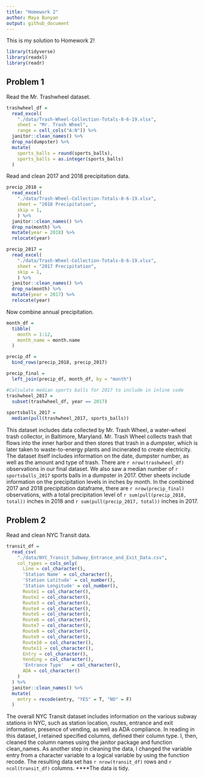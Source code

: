```yaml
---
title: "Homework 2"
author: Maya Bunyan
output: github_document
---
```


This is my solution to Homework 2! 

```r
library(tidyverse)
library(readxl)
library(readr)
```

## Problem 1

Read the Mr. Trashwheel dataset.

```r
trashwheel_df = 
  read_excel(
    "./data/Trash-Wheel-Collection-Totals-8-6-19.xlsx",
    sheet = "Mr. Trash Wheel",
    range = cell_cols("A:N")) %>%
  janitor::clean_names() %>%
  drop_na(dumpster) %>%
  mutate(
    sports_balls = round(sports_balls),
    sports_balls = as.integer(sports_balls)
  )
```

Read and clean 2017 and 2018 precipitation data.

```r
precip_2018 =
  read_excel(
    "./data/Trash-Wheel-Collection-Totals-8-6-19.xlsx",
    sheet = "2018 Precipitation",
    skip = 1,
    ) %>%
  janitor::clean_names() %>%
  drop_na(month) %>%
  mutate(year = 2018) %>%
  relocate(year)

precip_2017 =
  read_excel(
    "./data/Trash-Wheel-Collection-Totals-8-6-19.xlsx",
    sheet = "2017 Precipitation",
    skip = 1,
    ) %>%
  janitor::clean_names() %>%
  drop_na(month) %>%
  mutate(year = 2017) %>%
  relocate(year)
```

Now combine annual precipitation.

```r
month_df = 
  tibble(
    month = 1:12,
    month_name = month.name
  )

precip_df = 
  bind_rows(precip_2018, precip_2017) 

precip_final = 
  left_join(precip_df, month_df, by = "month")
```


```r
#Calculate median sports balls for 2017 to include in inline code
trashwheel_2017 = 
  subset(trashwheel_df, year == 2017) 
  
sportsballs_2017 =
  median(pull(trashwheel_2017, sports_balls))
```


This dataset includes data collected by Mr. Trash Wheel, a water-wheel trash collector, in Baltimore, Maryland. Mr. Trash Wheel collects trash that flows into the inner harbor and then stores that trash in a dumpster, which is later taken to waste-to-energy plants and incinerated to create electricity. The dataset itself includes information on the date, dumpster number, as well as the amount and type of trash. There are `r nrow(trashwheel_df)` observations in our final dataset. We also saw a median number of  `r sportsballs_2017` sports balls in a dumpster in 2017. Other sheets include information on the precipitation levels in inches by month. In the combined 2017 and 2018 precipitation dataframe, there are `r nrow(precip_final)` observations, with a total precipitation level of `r sum(pull(precip_2018, total))` inches in 2018 and `r sum(pull(precip_2017, total))` inches in 2017.


## Problem 2

Read and clean NYC Transit data.

```r
transit_df = 
  read_csv(
    "./data/NYC_Transit_Subway_Entrance_and_Exit_Data.csv",
    col_types = cols_only(
      Line = col_character(),
      'Station Name' = col_character(),	
      'Station Latitude' = col_number(),	
      'Station Longitude' = col_number(),
      Route1 = col_character(),
      Route2 = col_character(),	
      Route3 = col_character(),
      Route4 = col_character(),
      Route5 = col_character(),
      Route6 = col_character(),
      Route7 = col_character(),
      Route8 = col_character(),
      Route9 = col_character(),
      Route10 = col_character(),
      Route11 = col_character(),
      Entry	= col_character(),
      Vending = col_character(),
      'Entrance Type'	= col_character(),
      ADA = col_character()
    )
  ) %>%
  janitor::clean_names() %>%
  mutate(
    entry = recode(entry, "YES" = T, "NO" = F)
  )
```

The overall NYC Transit dataset includes information on the various subway stations in NYC, such as station location, routes, entrance and exit information, presence of vending, as well as ADA compliance. In reading in this dataset, I retained specified columns, defined their column type. I, then, cleaned the column names using the janitor package and function clean_names. As another step in cleaning the data, I changed the variable entry from a character variable to a logical variable by using the function recode. The resulting data set has `r nrow(transit_df)` rows and `r ncol(transit_df)` columns. ****The data is tidy.
